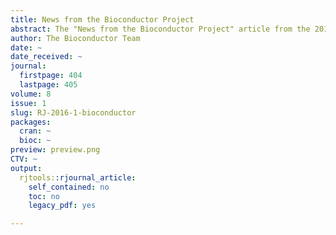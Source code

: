 ```yaml
---
title: News from the Bioconductor Project
abstract: The "News from the Bioconductor Project" article from the 2016-1 issue.
author: The Bioconductor Team
date: ~
date_received: ~
journal:
  firstpage: 404
  lastpage: 405
volume: 8
issue: 1
slug: RJ-2016-1-bioconductor
packages:
  cran: ~
  bioc: ~
preview: preview.png
CTV: ~
output:
  rjtools::rjournal_article:
    self_contained: no
    toc: no
    legacy_pdf: yes

---
```

